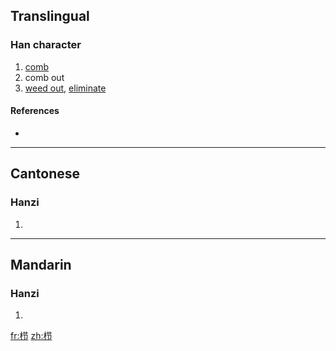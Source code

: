 {{also|櫛}}
==Translingual==

===Han character===
{{Han char|rn=75|rad=木|as=05|sn=9|four=|canj=木廿尸中 (DTSL)}}

# [[comb]]
# comb out
# [[weed out]], [[eliminate]]

====References====
* {{Han ref|kx=0521.121|hdz=21178.040|uh=6809|ud=26633}}

----

==Cantonese==

===Hanzi===
{{yue-hanzi|jyut=|y=jit1|tra=櫛}}

# {{defn|Cantonese}}

----

==Mandarin==

===Hanzi===
{{cmn-hanzi|tra=櫛|pin=[[jié]] ([[jie2]])|wg=chieh<sup>2</sup>}}

# {{defn|Mandarin}}

[[fr:栉]]
[[zh:栉]]